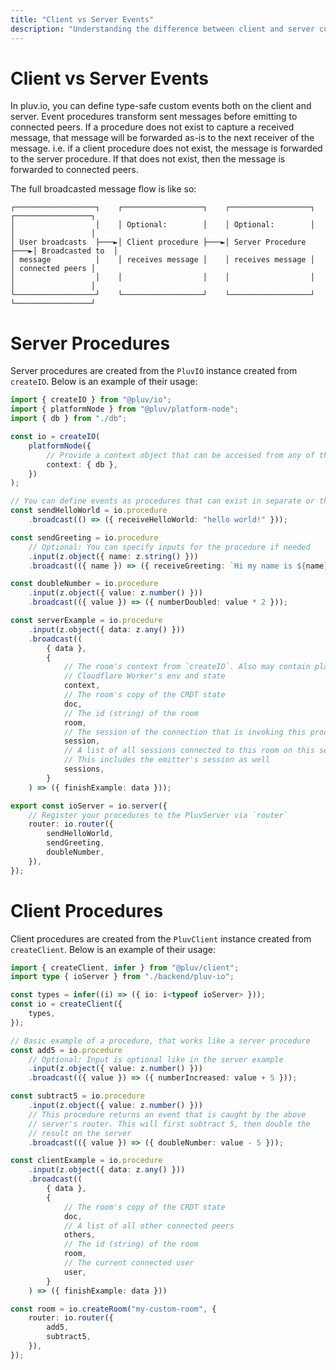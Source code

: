```yaml
---
title: "Client vs Server Events"
description: "Understanding the difference between client and server custom events, and when to prefer which"
---
```


# Client vs Server Events

In pluv.io, you can define type-safe custom events both on the client and server. Event procedures transform sent messages before emitting to connected peers. If a procedure does not exist to capture a received message, that message will be forwarded as-is to the next receiver of the message. i.e. if a client procedure does not exist, the message is forwarded to the server procedure. If that does not exist, then the message is forwarded to connected peers.

The full broadcasted message flow is like so:

```
┌──────────────────┐    ┌──────────────────┐    ┌──────────────────┐    ┌─────────────────┐
│                  │    │ Optional:        │    │ Optional:        │    │                 │
│ User broadcasts  ├───►│ Client procedure ├───►│ Server Procedure ├───►│ Broadcasted to  │
│ message          │    │ receives message │    │ receives message │    │ connected peers │
│                  │    │                  │    │                  │    │                 │
└──────────────────┘    └──────────────────┘    └──────────────────┘    └─────────────────┘
```

# Server Procedures

Server procedures are created from the `PluvIO` instance created from `createIO`. Below is an example of their usage:

```ts
import { createIO } from "@pluv/io";
import { platformNode } from "@pluv/platform-node";
import { db } from "./db";

const io = createIO(
    platformNode({
        // Provide a context object that can be accessed from any of the event procedures
        context: { db },
    })
);

// You can define events as procedures that can exist in separate or the same file.
const sendHelloWorld = io.procedure
    .broadcast(() => ({ receiveHelloWorld: "hello world!" }));

const sendGreeting = io.procedure
    // Optional: You can specify inputs for the procedure if needed
    .input(z.object({ name: z.string() }))
    .broadcast(({ name }) => ({ receiveGreeting: `Hi my name is ${name}!` }));

const doubleNumber = io.procedure
    .input(z.object({ value: z.number() }))
    .broadcast(({ value }) => ({ numberDoubled: value * 2 }));

const serverExample = io.procedure
    .input(z.object({ data: z.any() }))
    .broadcast((
        { data },
        {
            // The room's context from `createIO`. Also may contain platform-specific values like
            // Cloudflare Worker's env and state
            context,
            // The room's copy of the CRDT state
            doc,
            // The id (string) of the room
            room,
            // The session of the connection that is invoking this procedure
            session,
            // A list of all sessions connected to this room on this server
            // This includes the emitter's session as well
            sessions,
        }
    ) => ({ finishExample: data }));

export const ioServer = io.server({
    // Register your procedures to the PluvServer via `router`
    router: io.router({
        sendHelloWorld,
        sendGreeting,
        doubleNumber,
    }),
});
```

# Client Procedures

Client procedures are created from the `PluvClient` instance created from `createClient`. Below is an example of their usage:

```ts
import { createClient, infer } from "@pluv/client";
import type { ioServer } from "./backend/pluv-io";

const types = infer((i) => ({ io: i<typeof ioServer> }));
const io = createClient({
    types,
});

// Basic example of a procedure, that works like a server procedure
const add5 = io.procedure
    // Optional: Input is optional like in the server example
    .input(z.object({ value: z.number() }))
    .broadcast(({ value }) => ({ numberIncreased: value + 5 }));

const subtract5 = io.procedure
    .input(z.object({ value: z.number() }))
    // This procedure returns an event that is caught by the above
    // server's router. This will first subtract 5, then double the
    // result on the server
    .broadcast(({ value }) => ({ doubleNumber: value - 5 }));

const clientExample = io.procedure
    .input(z.object({ data: z.any() }))
    .broadcast((
        { data },
        {
            // The room's copy of the CRDT state
            doc,
            // A list of all other connected peers
            others,
            // The id (string) of the room
            room,
            // The current connected user
            user,
        }
    ) => ({ finishExample: data }))

const room = io.createRoom("my-custom-room", {
    router: io.router({
        add5,
        subtract5,
    }),
});
```
